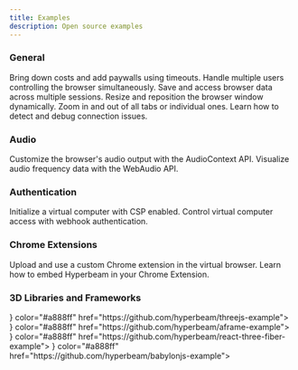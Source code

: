```yaml
---
title: Examples
description: Open source examples
---
```


### General

<CardGroup cols={2}>
  <Card title="Timeouts" icon="timer" color="#a888ff" href="https://github.com/hyperbeam/examples/tree/master/timeout">
    Bring down costs and add paywalls using timeouts.
  </Card>
  <Card title="Multi Cursor" icon="arrow-pointer" color="#a888ff" href="https://github.com/hyperbeam/examples/tree/master/multicursor">
    Handle multiple users controlling the browser simultaneously.
  </Card>
  <Card title="Persistence" icon="floppy-disk" color="#a888ff" href="https://github.com/hyperbeam/examples/tree/master/persistence">
    Save and access browser data across multiple sessions.
  </Card>
  <Card title="Resize" icon="up-right-and-down-left-from-center" color="#a888ff" href="https://github.com/hyperbeam/examples/tree/master/resize">
    Resize and reposition the browser window dynamically.
  </Card>
  <Card title="Zoom" icon="magnifying-glass" color="#a888ff" href="https://github.com/hyperbeam/examples/tree/master/zoom">
    Zoom in and out of all tabs or individual ones.
  </Card>
  <Card title="Troubleshooting" icon="wifi-exclamation" color="#a888ff" href="https://github.com/hyperbeam/examples/tree/master/troubleshooting">
   Learn how to detect and debug connection issues.
  </Card>
</CardGroup>

### Audio

<CardGroup cols={2}>
  <Card title="Audio Context" icon="square-sliders-vertical" color="#a888ff" href="https://github.com/hyperbeam/examples/tree/master/audio-context">
   Customize the browser's audio output with the AudioContext API.
  </Card>
  <Card title="Audio Visualization" icon="waveform-lines" color="#a888ff" href="https://github.com/hyperbeam/examples/tree/master/audio-visualization">
   Visualize audio frequency data with the WebAudio API.
  </Card>
</CardGroup>

### Authentication

<CardGroup>
  <Card title="Content Security Policy" icon="shield-check" color="#a888ff" href="https://github.com/hyperbeam/examples/tree/master/content-security-policy">
   Initialize a virtual computer with CSP enabled.
  </Card>
  <Card title="Webhook Authentication" icon="key" color="#a888ff" href="https://github.com/hyperbeam/examples/tree/master/webhook-auth">
   Control virtual computer access with webhook authentication.
  </Card>
</CardGroup>

### Chrome Extensions

<CardGroup cols={2}>
  <Card title="Upload Custom Chrome Extension" icon="cloud-arrow-up" color="#a888ff" href="https://github.com/hyperbeam/examples/tree/master/load-custom-chrome-extension">
    Upload and use a custom Chrome extension in the virtual browser.
  </Card>
  <Card title="Embed in Chrome Extension" icon="chrome" color="#a888ff" href="https://github.com/hyperbeam/examples/tree/master/embed-in-chrome-extension">
    Learn how to embed Hyperbeam in your Chrome Extension.
  </Card>
</CardGroup>

### 3D Libraries and Frameworks

<CardGroup cols={2}>
  <Card title="Three.js Example" icon={<img src="/images/threejs-logo.svg"/>} color="#a888ff" href="https://github.com/hyperbeam/threejs-example">
  </Card>
  <Card title="A-Frame Example" icon={<img src="/images/aframe-logo.png"/>} color="#a888ff" href="https://github.com/hyperbeam/aframe-example">
  </Card>
  <Card title="React Three Fiber Example" icon={<img src="/images/react-logo.svg"/>} color="#a888ff" href="https://github.com/hyperbeam/react-three-fiber-example">
  </Card>
  <Card title="Babylon.js Example" icon={<img src="/images/babylonjs-logo.svg"/>} color="#a888ff" href="https://github.com/hyperbeam/babylonjs-example">
  </Card>
</CardGroup>
